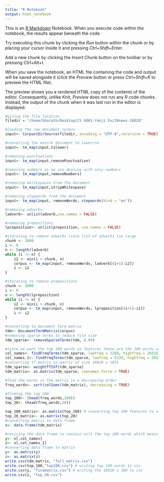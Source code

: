 ```yaml
---
title: "R Notebook"
output: html_notebook
---
```


This is an [R Markdown](http://rmarkdown.rstudio.com) Notebook. When you execute code within the notebook, the results appear beneath the code. 

Try executing this chunk by clicking the *Run* button within the chunk or by placing your cursor inside it and pressing *Ctrl+Shift+Enter*. 



Add a new chunk by clicking the *Insert Chunk* button on the toolbar or by pressing *Ctrl+Alt+I*.

When you save the notebook, an HTML file containing the code and output will be saved alongside it (click the *Preview* button or press *Ctrl+Shift+K* to preview the HTML file).

The preview shows you a rendered HTML copy of the contents of the editor. Consequently, unlike *Knit*, *Preview* does not run any R code chunks. Instead, the output of the chunk when it was last run in the editor is displayed.
```r
#giving the file location
filedir = "/home/bharath/Desktop/CS 6001-Yanji Fu/20news-18828"

#loading the raw document corpus
input<- Corpus(DirSource(filedir, encoding = "UTF-8",recursive = TRUE),readerControl = list(reader = readPlain, language = "en"))

#converting the entire document to lowercse
input<- tm_map(input,tolower)

#removing punctuations
input<- tm_map(input,removePunctuation)

#removing numbers as we are dealing with only numbers
input<- tm_map(input,removeNumbers)

#removing whitespaces from the document
input<- tm_map(input,stripWhitespace)

#removing stopwords from the document
input<- tm_map(input, removeWords, stopwords(kind = "en"))

#removing adverbs
ladverb<- unlist(adverb,use.names = FALSE)

#removing prepositions
lpreposition<- unlist(preposition, use.names = FALSE)

#iterating to remove adverbs since list of adverbs too large
chunk <- 1000
i <- 0
n <- length(ladverb)
while (i != n) {
    i2 <- min(i + chunk, n)
    corpus <- tm_map(input, removeWords, ladverb[(i+1):i2])
    i <- i2
}

#iterating to remove prepositions
chunk <- 1000
i <- 0
n <- length(lpreposition)
while (i != n) {
    i2 <- min(i + chunk, n)
    corpus <- tm_map(input, removeWords, lpreposition[(i+1):i2])
    i <- i2
}

#converting to document term matrix
tdm<- DocumentTermMatrix(corpus)
#removing sparse terms to reduce file size
tdm_sparse<- removeSparseTerms(tdm, 0.99)

#since we want the top 100 words as features these are the 100 words with highest frequency. This is gotfrom finding the most frequent words in the matrix below 
col_names<- findFreqTerms(tdm_sparse, lowfreq = 2266, highfreq = 20334)
col_names_1<- findFreqTerms(tdm_sparse, lowfreq = 5339, highfreq = 20334)
#converting tf matrix to matrix of size 18828 x 1651
tdm_sparse<- weightTfIdf(tdm_sparse)
tdm_matrix<- as.matrix(tdm_sparse, rownames.force = TRUE)

#find the words in the matrix in a decreasing order
freq_words<- sort(colSums(tdm_matrix), decreasing = TRUE)

#finding the top 100
top_100<- (head(freq_words,100))
top_20<- (head(freq_words,20))

top_100_matrix<- as.matrix(top_100) # converting top 100 features to a matrix
top_20_matrix<- as.matrix(top_20)
#converting matrix to data frame
x<- data.frame(tdm_matrix)

#resizing the data frame to contain onlt the top 100 words which means the size of the data frame is now 18828 x 100
y<- x[,col_names]
z<- x[,col_names_1]
#converting data frame to matrix
y<- as.matrix(y)
z<- as.matrix(z)
write.csv(tdm_matrix, "full_matrix.csv")
write.csv(top_100,"top100.csv") # writing top 100 words to csv
write.csv(y, "finamatrix.csv") # writing the 18828 x 100 to csv
write.csv(z, "top_20.csv")
```



